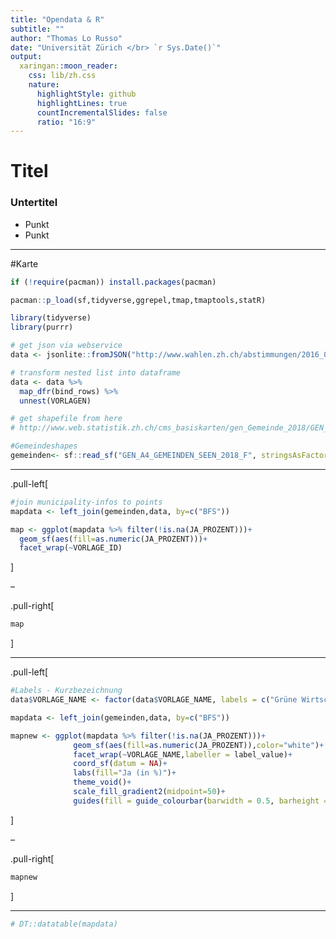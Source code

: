 ```yaml
---
title: "Opendata & R"
subtitle: ""
author: "Thomas Lo Russo"
date: "Universität Zürich </br> `r Sys.Date()`"
output:
  xaringan::moon_reader:
    css: lib/zh.css
    nature:
      highlightStyle: github
      highlightLines: true
      countIncrementalSlides: false
      ratio: "16:9"
---
```



# Titel 

### Untertitel

- Punkt
- Punkt

---


#Karte
```r
if (!require(pacman)) install.packages(pacman)

pacman::p_load(sf,tidyverse,ggrepel,tmap,tmaptools,statR)

library(tidyverse)
library(purrr)

# get json via webservice
data <- jsonlite::fromJSON("http://www.wahlen.zh.ch/abstimmungen/2016_09_25/viewer_download.php")

# transform nested list into dataframe
data <- data %>% 
  map_dfr(bind_rows) %>% 
  unnest(VORLAGEN)

# get shapefile from here
# http://www.web.statistik.zh.ch/cms_basiskarten/gen_Gemeinde_2018/GEN_A4_GEMEINDEN_SEEN_2018_F.zip

#Gemeindeshapes
gemeinden<- sf::read_sf("GEN_A4_GEMEINDEN_SEEN_2018_F", stringsAsFactors = FALSE)

```

---

.pull-left[

```r

#join municipality-infos to points
mapdata <- left_join(gemeinden,data, by=c("BFS")) 

map <- ggplot(mapdata %>% filter(!is.na(JA_PROZENT)))+
  geom_sf(aes(fill=as.numeric(JA_PROZENT)))+
  facet_wrap(~VORLAGE_ID)
```
]

--

.pull-right[

```r
map
```

]

---

.pull-left[

```r

#Labels - Kurzbezeichnung 
data$VORLAGE_NAME <- factor(data$VORLAGE_NAME, labels = c("Grüne Wirtschaft", "AHV Plus", "NDG", "Bezahlbare Kinderbetreuung"))

mapdata <- left_join(gemeinden,data, by=c("BFS"))

mapnew <- ggplot(mapdata %>% filter(!is.na(JA_PROZENT)))+
              geom_sf(aes(fill=as.numeric(JA_PROZENT)),color="white")+
              facet_wrap(~VORLAGE_NAME,labeller = label_value)+
              coord_sf(datum = NA)+
              labs(fill="Ja (in %)")+
              theme_void()+
              scale_fill_gradient2(midpoint=50)+
              guides(fill = guide_colourbar(barwidth = 0.5, barheight = 10))
```
]

--

.pull-right[

```r
mapnew 

```

]

---

```r

# DT::datatable(mapdata)

```


